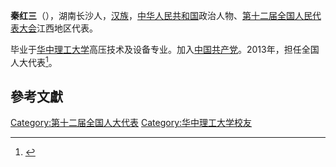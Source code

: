 '''秦红三'''（{{bd|1960年||}}），湖南长沙人，[[汉族|汉族]]，[[中华人民共和国|中华人民共和国]]政治人物、[[第十二届全国人民代表大会|第十二届全国人民代表大会]]江西地区代表。

毕业于[[华中理工大学|华中理工大学]]高压技术及设备专业。加入[[中国共产党|中国共产党]]。2013年，担任全国人大代表<ref>{{cite news|title=全国人大代表信息-秦红三|url= http://210.82.31.1:8084/delegate/viewDelegate.action?dbid=121161|accessdate=2013-04-05|newspaper=全国人大网}}</ref>。

==參考文獻==
{{reflist}}
{{中国政治人物小作品}}

[[Category:第十二届全国人大代表|Category:第十二届全国人大代表]]
[[Category:华中理工大学校友|Category:华中理工大学校友]]